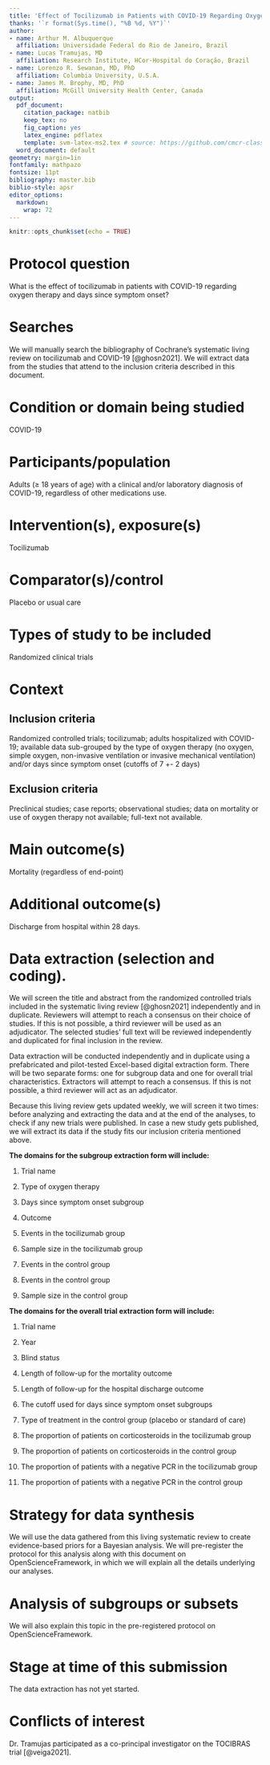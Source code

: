 ```yaml
---
title: 'Effect of Tocilizumab in Patients with COVID-19 Regarding Oxygen Therapy and Days Since Symptom Onset: Data Extraction Protocol'
thanks: '`r format(Sys.time(), "%B %d, %Y")`'
author:
- name: Arthur M. Albuquerque
  affiliation: Universidade Federal do Rio de Janeiro, Brazil
- name: Lucas Tramujas, MD
  affiliation: Research Institute, HCor‐Hospital do Coração, Brazil
- name: Lorenzo R. Sewanan, MD, PhD
  affiliation: Columbia University, U.S.A.
- name: James M. Brophy, MD, PhD
  affiliation: McGill University Health Center, Canada
output:
  pdf_document:
    citation_package: natbib
    keep_tex: no
    fig_caption: yes
    latex_engine: pdflatex
    template: svm-latex-ms2.tex # source: https://github.com/cmcr-class/example_article
  word_document: default
geometry: margin=1in
fontfamily: mathpazo
fontsize: 11pt
bibliography: master.bib
biblio-style: apsr
editor_options: 
  markdown: 
    wrap: 72
---
```


```r
knitr::opts_chunk$set(echo = TRUE)
```

# Protocol question

What is the effect of tocilizumab in patients with COVID-19 regarding oxygen
therapy and days since symptom onset?

# Searches

We will manually search the bibliography of Cochrane's systematic living
review on tocilizumab and COVID-19 [@ghosn2021]. We will extract data from the
studies that attend to the inclusion criteria described in this document.

# Condition or domain being studied

COVID-19

# Participants/population

Adults ($\geq$ 18 years of age) with a clinical and/or laboratory diagnosis 
of COVID-19, regardless of other medications use.

# Intervention(s), exposure(s)

Tocilizumab

# Comparator(s)/control

Placebo or usual care

# Types of study to be included

Randomized clinical trials

# Context

## Inclusion criteria

Randomized controlled trials; tocilizumab; adults hospitalized with COVID-19;
available data sub-grouped by the type of oxygen therapy (no oxygen, simple
oxygen, non-invasive ventilation or invasive mechanical ventilation) and/or days
since symptom onset (cutoffs of 7 +- 2 days)

## Exclusion criteria

Preclinical studies; case reports; observational studies; data on mortality or
use of oxygen therapy not available; full-text not available.

# Main outcome(s)

Mortality (regardless of end-point)

# Additional outcome(s)

Discharge from hospital within 28 days.

# Data extraction (selection and coding).

We will screen the title and abstract from the randomized controlled trials
included in the systematic living review [@ghosn2021] independently
and in duplicate. Reviewers will attempt to reach a consensus on their choice of
studies. If this is not possible, a third reviewer will be used as an
adjudicator. The selected studies' full text will be reviewed independently and
duplicated for final inclusion in the review.

Data extraction will be conducted independently and in duplicate using a
prefabricated and pilot-tested Excel-based digital extraction form. There will
be two separate forms: one for subgroup data and one for overall trial
characteristics. Extractors will attempt to reach a consensus. If this is not
possible, a third reviewer will act as an adjudicator.

Because this living review gets updated weekly, we will screen it two times:
before analyzing and extracting the data and at the end of the analyses, to
check if any new trials were published. In case a new study gets published, we
will extract its data if the study fits our inclusion criteria mentioned above.

**The domains for the subgroup extraction form will include:**

1.  Trial name

2.  Type of oxygen therapy

3.  Days since symptom onset subgroup

4.  Outcome

5.  Events in the tocilizumab group

6.  Sample size in the tocilizumab group

7.  Events in the control group

8.  Events in the control group

9.  Sample size in the control group

**The domains for the overall trial extraction form will include:**

1.  Trial name

2.  Year

3.  Blind status

4.  Length of follow-up for the mortality outcome

5.  Length of follow-up for the hospital discharge outcome

6.  The cutoff used for days since symptom onset subgroups

7.  Type of treatment in the control group (placebo or standard of care)

8.  The proportion of patients on corticosteroids in the tocilizumab group

9. The proportion of patients on corticosteroids in the control group

10. The proportion of patients with a negative PCR in the tocilizumab group

11. The proportion of patients with a negative PCR in the control group

# Strategy for data synthesis

We will use the data gathered from this living systematic review to create
evidence-based priors for a Bayesian analysis. We will pre-register the protocol
for this analysis along with this document on OpenScienceFramework, in which we
will explain all the details underlying our analyses.

# Analysis of subgroups or subsets

We will also explain this topic in the pre-registered protocol on
OpenScienceFramework.

# Stage at time of this submission

The data extraction has not yet started.

# Conflicts of interest

Dr. Tramujas participated as a co-principal investigator on the TOCIBRAS trial
[@veiga2021].

